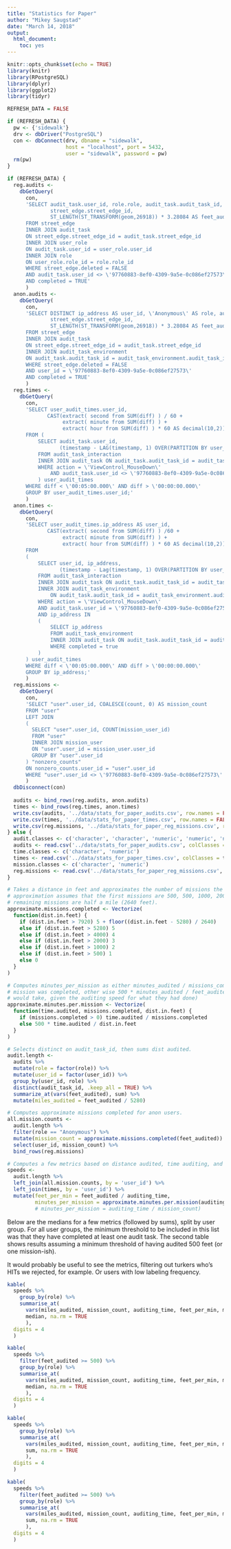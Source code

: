 ```yaml
---
title: "Statistics for Paper"
author: "Mikey Saugstad"
date: "March 14, 2018"
output:
  html_document:
    toc: yes
---
```


```r
knitr::opts_chunk$set(echo = TRUE)
library(knitr)
library(RPostgreSQL)
library(dplyr)
library(ggplot2)
library(tidyr)

REFRESH_DATA = FALSE
```

```r
if (REFRESH_DATA) {
  pw <- {'sidewalk'}
  drv <- dbDriver("PostgreSQL")
  con <- dbConnect(drv, dbname = "sidewalk",
                   host = "localhost", port = 5432,
                   user = "sidewalk", password = pw)
  rm(pw)
}
```


```r
if (REFRESH_DATA) {
  reg.audits <-
    dbGetQuery(
      con,
      'SELECT audit_task.user_id, role.role, audit_task.audit_task_id,
              street_edge.street_edge_id,
              ST_LENGTH(ST_TRANSFORM(geom,26918)) * 3.28084 AS feet_audited
      FROM street_edge
      INNER JOIN audit_task
      ON street_edge.street_edge_id = audit_task.street_edge_id
      INNER JOIN user_role
      ON audit_task.user_id = user_role.user_id
      INNER JOIN role
      ON user_role.role_id = role.role_id
      WHERE street_edge.deleted = FALSE
      AND audit_task.user_id <> \'97760883-8ef0-4309-9a5e-0c086ef27573\'
      AND completed = TRUE'
      )
  anon.audits <-
    dbGetQuery(
      con,
      'SELECT DISTINCT ip_address AS user_id, \'Anonymous\' AS role, audit_task.audit_task_id,
              street_edge.street_edge_id,
              ST_LENGTH(ST_TRANSFORM(geom,26918)) * 3.28084 AS feet_audited
      FROM street_edge
      INNER JOIN audit_task
      ON street_edge.street_edge_id = audit_task.street_edge_id
      INNER JOIN audit_task_environment
      ON audit_task.audit_task_id = audit_task_environment.audit_task_id
      WHERE street_edge.deleted = FALSE
      AND user_id = \'97760883-8ef0-4309-9a5e-0c086ef27573\'
      AND completed = TRUE'
      )
  reg.times <-
    dbGetQuery(
      con,
      'SELECT user_audit_times.user_id,
             CAST(extract( second from SUM(diff) ) / 60 +
                  extract( minute from SUM(diff) ) +
                  extract( hour from SUM(diff) ) * 60 AS decimal(10,2)) AS auditing_time
      FROM (
          SELECT audit_task.user_id,
                 (timestamp - LAG(timestamp, 1) OVER(PARTITION BY user_id ORDER BY timestamp)) AS diff
          FROM audit_task_interaction
          INNER JOIN audit_task ON audit_task.audit_task_id = audit_task_interaction.audit_task_id
          WHERE action = \'ViewControl_MouseDown\'
              AND audit_task.user_id <> \'97760883-8ef0-4309-9a5e-0c086ef27573\'
          ) user_audit_times
      WHERE diff < \'00:05:00.000\' AND diff > \'00:00:00.000\'
      GROUP BY user_audit_times.user_id;'
      )
  anon.times <-
    dbGetQuery(
      con,
      'SELECT user_audit_times.ip_address AS user_id,
             CAST(extract( second from SUM(diff) ) /60 +
                  extract( minute from SUM(diff) ) +
                  extract( hour from SUM(diff) ) * 60 AS decimal(10,2)) AS auditing_time
      FROM
      (
          SELECT user_id, ip_address,
                 (timestamp - Lag(timestamp, 1) OVER(PARTITION BY user_id ORDER BY timestamp)) AS diff
          FROM audit_task_interaction
          INNER JOIN audit_task ON audit_task.audit_task_id = audit_task_interaction.audit_task_id
          INNER JOIN audit_task_environment
              ON audit_task.audit_task_id = audit_task_environment.audit_task_id
          WHERE action = \'ViewControl_MouseDown\'
          AND audit_task.user_id = \'97760883-8ef0-4309-9a5e-0c086ef27573\'
          AND ip_address IN
          (
              SELECT ip_address
              FROM audit_task_environment
              INNER JOIN audit_task ON audit_task.audit_task_id = audit_task_environment.audit_task_id
              WHERE completed = true
          )
      ) user_audit_times
      WHERE diff < \'00:05:00.000\' AND diff > \'00:00:00.000\'
      GROUP BY ip_address;'
      )
  reg.missions <-
    dbGetQuery(
      con,
      'SELECT "user".user_id, COALESCE(count, 0) AS mission_count
      FROM "user"
      LEFT JOIN
      (
        SELECT "user".user_id, COUNT(mission_user_id)
        FROM "user"
        INNER JOIN mission_user
        ON "user".user_id = mission_user.user_id
        GROUP BY "user".user_id
      ) "nonzero_counts"
      ON nonzero_counts.user_id = "user".user_id
      WHERE "user".user_id <> \'97760883-8ef0-4309-9a5e-0c086ef27573\''
      )
  dbDisconnect(con)
  
  audits <- bind_rows(reg.audits, anon.audits)
  times <- bind_rows(reg.times, anon.times)
  write.csv(audits, '../data/stats_for_paper_audits.csv', row.names = FALSE)
  write.csv(times, '../data/stats_for_paper_times.csv', row.names = FALSE)
  write.csv(reg.missions, '../data/stats_for_paper_reg_missions.csv', row.names = FALSE)
} else {
  audit.classes <- c('character', 'character', 'numeric', 'numeric', 'numeric')
  audits <- read.csv('../data/stats_for_paper_audits.csv', colClasses = audit.classes)
  time.classes <- c('character', 'numeric')
  times <- read.csv('../data/stats_for_paper_times.csv', colClasses = time.classes)
  mission.classes <- c('character', 'numeric')
  reg.missions <- read.csv('../data/stats_for_paper_reg_missions.csv', colClasses = mission.classes)
}
```

```r
# Takes a distance in feet and approximates the number of missions the user completed. The
# approximation assumes that the first missions are 500, 500, 1000, 2000, and 1280 feet, and all the
# remaining missions are half a mile (2640 feet).
approximate.missions.completed <- Vectorize(
  function(dist.in.feet) {
    if (dist.in.feet > 7920) 5 + floor((dist.in.feet - 5280) / 2640)
    else if (dist.in.feet > 5280) 5
    else if (dist.in.feet > 4000) 4
    else if (dist.in.feet > 2000) 3
    else if (dist.in.feet > 1000) 2
    else if (dist.in.feet > 500) 1
    else 0
  }
)

# Computes minutes_per_mission as either minutes_audited / missions_completed if at least one
# mission was completed, other wise 500 * minutes_audited / feet_audited (how long the first mission
# would take, given the auditing speed for what they had done)
approximate.minutes.per.mission <- Vectorize(
  function(time.audited, missions.completed, dist.in.feet) {
    if (missions.completed > 0) time.audited / missions.completed
    else 500 * time.audited / dist.in.feet
  }
)

# Selects distinct on audit_task_id, then sums dist audited.
audit.length <-
  audits %>%
  mutate(role = factor(role)) %>%
  mutate(user_id = factor(user_id)) %>%
  group_by(user_id, role) %>%
  distinct(audit_task_id, .keep_all = TRUE) %>%
  summarize_at(vars(feet_audited), sum) %>%
  mutate(miles_audited = feet_audited / 5280)

# Computes approximate missions completed for anon users.
all.mission.counts <-
  audit.length %>%
  filter(role == "Anonymous") %>%
  mutate(mission_count = approximate.missions.completed(feet_audited)) %>%
  select(user_id, mission_count) %>%
  bind_rows(reg.missions)

# Computes a few metrics based on distance audited, time auditing, and missions completed.
speeds <-
  audit.length %>%
  left_join(all.mission.counts, by = 'user_id') %>%
  left_join(times, by = 'user_id') %>%
  mutate(feet_per_min = feet_audited / auditing_time,
         minutes_per_mission = approximate.minutes.per.mission(auditing_time, mission_count, feet_audited))
         # minutes_per_mission = auditing_time / mission_count)
```

Below are the medians for a few metrics (followed by sums), split by user group. For all user groups, the minimum threshold to be included in this list was that they have completed at least one audit task. The second table shows results assuming a minimum threshold of having audited 500 feet (or one mission-ish).

It would probably be useful to see the metrics, filtering out turkers who's HITs we rejected, for example. Or users with low labeling frequency.

```r
kable(
  speeds %>%
    group_by(role) %>%
    summarise_at(
      vars(miles_audited, mission_count, auditing_time, feet_per_min, minutes_per_mission),
      median, na.rm = TRUE
      ),
  digits = 4
  )

kable(
  speeds %>%
    filter(feet_audited >= 500) %>%
    group_by(role) %>%
    summarise_at(
      vars(miles_audited, mission_count, auditing_time, feet_per_min, minutes_per_mission),
      median, na.rm = TRUE
      ),
  digits = 4
  )

kable(
  speeds %>%
    group_by(role) %>%
    summarise_at(
      vars(miles_audited, mission_count, auditing_time, feet_per_min, minutes_per_mission),
      sum, na.rm = TRUE
      ),
  digits = 4
  )

kable(
  speeds %>%
    filter(feet_audited >= 500) %>%
    group_by(role) %>%
    summarise_at(
      vars(miles_audited, mission_count, auditing_time, feet_per_min, minutes_per_mission),
      sum, na.rm = TRUE
      ),
  digits = 4
  )
```
